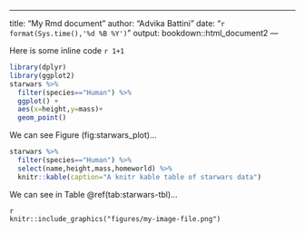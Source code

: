 ___
title: "My Rmd document"
author: "Advika Battini"
date: "`r format(Sys.time(),'%d %B %Y')`"
output: bookdown::html_document2
---

Here is some inline code `r 1+1`

```r
library(dplyr)
library(ggplot2)
starwars %>%
  filter(species=="Human") %>%
  ggplot() +
  aes(x=height,y=mass)+
  geom_point()
```

We can see Figure \ref(fig:starwars_plot)...


```r
starwars %>%
  filter(species=="Human") %>%
  select(name,height,mass,homeworld) %>%
  knitr::kable(caption="A knitr kable table of starwars data")
```
We can see in Table \@ref(tab:starwars-tbl)...


```
{r, my-fig, fig.cap="My non-code figure"}
knitr::include_graphics("figures/my-image-file.png")
```



